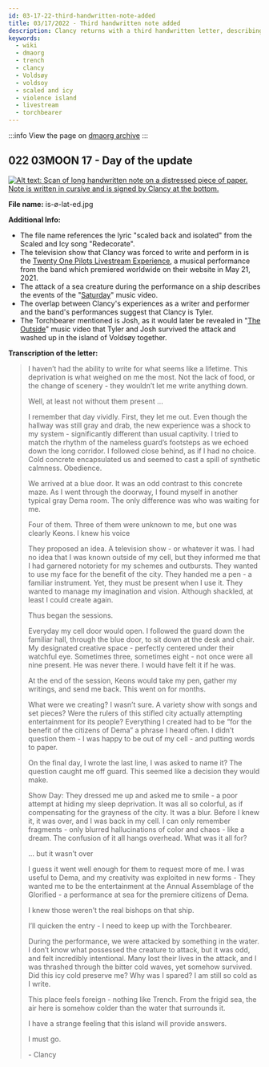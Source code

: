 ```yaml
---
id: 03-17-22-third-handwritten-note-added
title: 03/17/2022 - Third handwritten note added
description: Clancy returns with a third handwritten letter, describing his experiences in captivity.
keywords:
  - wiki
  - dmaorg
  - trench
  - clancy
  - Voldsøy
  - voldsoy
  - scaled and icy
  - violence island
  - livestream
  - torchbearer
---
```


:::info
View the page on [dmaorg archive](https://www.dmaorg.site/031722/found/15398642_14/clancy.html)
:::

## 022 03MOON 17 - Day of the update

[![Alt text: Scan of long handwritten note on a distressed piece of paper. Note is written in cursive and is signed by Clancy at the bottom.](./assets/is-ø-lat-ed.jpg)](./assets/is-ø-lat-ed.jpg)

**File name:** is-ø-lat-ed.jpg

[//]: # (**Summary:**)

[//]: # (On March 17th, 2022, Clancy sent his first letter in over a year. He talked about his time being held captive by the Bishops in Dema, and the creation of "Scaled and Icy". He was abused and neglected while in captivity, often being denied proper food and sleep. The bishops decided to utilize and exploit his creativity instead of snuffing it out, but not without explicit monitoring and censorship. A guard would remove him from his room and lead him to a room with a strange blue door, which contained Clancy's designated creative space. The bishops would keep a close eye on him as he worked, having different amounts of bishops watching at any time. Despite their close eye, Clancy alludes to Nico never being present. Then, he goes into the performance he was elected to carry out during the Annual Assemblage of the Glorified when the ship was attacked by a strange beast under the water. After nearly freezing to death in the water, Clancy found himself and the Torchbearer on an ever more frigid island.)

**Additional Info:**

- The file name references the lyric "scaled back and isolated" from the Scaled and Icy song "Redecorate".
- The television show that Clancy was forced to write and perform in is the [Twenty One Pilots Livestream Experience](https://www.imdb.com/title/tt14717082/), a musical performance from the band which premiered worldwide on their website in May 21, 2021.
- The attack of a sea creature during the performance on a ship describes the events of the "[Saturday](https://www.youtube.com/watch?v=FiXVRdotCEk)" music video. 
- The overlap between Clancy's experiences as a writer and performer and the band's performances suggest that Clancy is Tyler.
- The Torchbearer mentioned is Josh, as it would later be revealed in "[The Outside](https://www.youtube.com/watch?v=eNcvblM8-_o)" music video that Tyler and Josh survived the attack and washed up in the island of Voldsøy together.  

**Transcription of the letter:**

> I haven’t had the ability to write for what seems like a lifetime. This deprivation is what weighed on me the most. Not the lack of food, or the change of scenery - they wouldn’t let me write anything down. 
> 
> Well, at least not without them present … 
> 
> I remember that day vividly. First, they let me out. Even though the hallway was still gray and drab, the new experience was a shock to my system - significantly different than usual captivity. I tried to match the rhythm of the nameless guard’s footsteps as we echoed down the long corridor. I followed close behind, as if I had no choice. Cold concrete encapsulated us and seemed to cast a spill of synthetic calmness. Obedience. 
> 
> We arrived at a blue door. It was an odd contrast to this concrete maze. As I went through the doorway, I found myself in another typical gray Dema room. The only difference was who was waiting for me. 
> 
> Four of them. Three of them were unknown to me, but one was clearly Keons. I knew his voice
> 
> They proposed an idea. A television show - or whatever it was. I had no idea that I was known outside of my cell, but they informed me that I had garnered notoriety for my schemes and outbursts. They wanted to use my face for the benefit of the city. They handed me a pen - a familiar instrument. Yet, they must be present when I use it. They wanted to manage my imagination and vision. Although shackled, at least I could create again. 
> 
> Thus began the sessions. 
> 
> Everyday my cell door would open. I followed the guard down the familiar hall, through the blue door, to sit down at the desk and chair. My designated creative space - perfectly centered under their watchful eye. Sometimes three, sometimes eight - not once were all nine present. He was never there. I would have felt it if he was. 
> 
> At the end of the session, Keons would take my pen, gather my writings, and send me back. This went on for months. 
> 
> What were we creating? I wasn’t sure. A variety show with songs and set pieces? Were the rulers of this stifled city actually attempting entertainment for its people? Everything I created had to be “for the benefit of the citizens of Dema” a phrase I heard often. I didn’t question them - I was happy to be out of my cell - and putting words to paper. 
> 
> On the final day, I wrote the last line, I was asked to name it? The question caught me off guard. This seemed like a decision they would make. 
> 
> Show Day: They dressed me up and asked me to smile - a poor attempt at hiding my sleep deprivation. It was all so colorful, as if compensating for the grayness of the city. 
> It was a blur. Before I knew it, it was over, and I was back in my cell. I can only remember fragments - only blurred hallucinations of color and chaos - like a dream. The confusion of it all hangs overhead. What was it all for?
> 
> … but it wasn’t over 
> 
> I guess it went well enough for them to request more of me. I was useful to Dema, and my creativity was exploited in new forms - They wanted me to be the entertainment at the Annual Assemblage of the Glorified - a performance at sea for the premiere citizens of Dema. 
> 
> I knew those weren’t the real bishops on that ship.  
> 
> I’ll quicken the entry - I need to keep up with the Torchbearer. 
> 
> During the performance, we were attacked by something in the water. I don’t know what possessed the creature to attack, but it was odd, and felt incredibly intentional. Many lost their lives in the attack, and I was thrashed through the bitter cold waves, yet somehow survived. Did this icy cold preserve me? Why was I spared? I am still so cold as I write. 
> 
> This place feels foreign - nothing like Trench. From the frigid sea, the air here is somehow colder than the water that surrounds it. 
> 
> I have a strange feeling that this island will provide answers. 
> 
> I must go. 
> 
> \- Clancy
